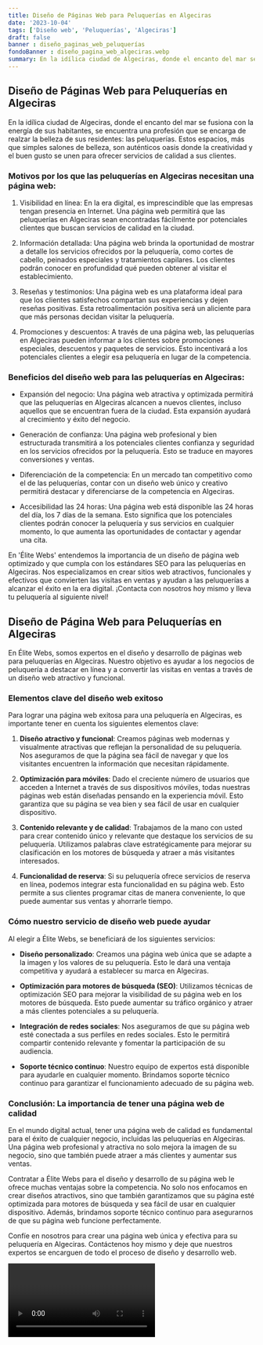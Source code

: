 ```yaml
---
title: Diseño de Páginas Web para Peluquerías en Algeciras
date: '2023-10-04'
tags: ['Diseño web', 'Peluquerías', 'Algeciras']
draft: false
banner : diseño_paginas_web_peluquerías
fondoBanner : diseño_pagina_web_algeciras.webp
summary: En la idílica ciudad de Algeciras, donde el encanto del mar se fusiona con la energía de sus habitantes, se encuentra una profesión que se encarga de realzar la belleza de sus residentes las peluquerías. Estos espacios, más que simples salones de belleza, son auténticos oasis donde la creatividad y el buen gusto se unen para ofrecer servicios de calidad a sus clientes.
---
```


## Diseño de Páginas Web para Peluquerías en Algeciras

En la idílica ciudad de Algeciras, donde el encanto del mar se fusiona con la energía de sus habitantes, se encuentra una profesión que se encarga de realzar la belleza de sus residentes: las peluquerías. Estos espacios, más que simples salones de belleza, son auténticos oasis donde la creatividad y el buen gusto se unen para ofrecer servicios de calidad a sus clientes.

### Motivos por los que las peluquerías en Algeciras necesitan una página web:

1. Visibilidad en línea: En la era digital, es imprescindible que las empresas tengan presencia en Internet. Una página web permitirá que las peluquerías en Algeciras sean encontradas fácilmente por potenciales clientes que buscan servicios de calidad en la ciudad.

2. Información detallada: Una página web brinda la oportunidad de mostrar a detalle los servicios ofrecidos por la peluquería, como cortes de cabello, peinados especiales y tratamientos capilares. Los clientes podrán conocer en profundidad qué pueden obtener al visitar el establecimiento.

3. Reseñas y testimonios: Una página web es una plataforma ideal para que los clientes satisfechos compartan sus experiencias y dejen reseñas positivas. Esta retroalimentación positiva será un aliciente para que más personas decidan visitar la peluquería.

4. Promociones y descuentos: A través de una página web, las peluquerías en Algeciras pueden informar a los clientes sobre promociones especiales, descuentos y paquetes de servicios. Esto incentivará a los potenciales clientes a elegir esa peluquería en lugar de la competencia.

### Beneficios del diseño web para las peluquerías en Algeciras:

- Expansión del negocio: Una página web atractiva y optimizada permitirá que las peluquerías en Algeciras alcancen a nuevos clientes, incluso aquellos que se encuentran fuera de la ciudad. Esta expansión ayudará al crecimiento y éxito del negocio.

- Generación de confianza: Una página web profesional y bien estructurada transmitirá a los potenciales clientes confianza y seguridad en los servicios ofrecidos por la peluquería. Esto se traduce en mayores conversiones y ventas.

- Diferenciación de la competencia: En un mercado tan competitivo como el de las peluquerías, contar con un diseño web único y creativo permitirá destacar y diferenciarse de la competencia en Algeciras. 

- Accesibilidad las 24 horas: Una página web está disponible las 24 horas del día, los 7 días de la semana. Esto significa que los potenciales clientes podrán conocer la peluquería y sus servicios en cualquier momento, lo que aumenta las oportunidades de contactar y agendar una cita.

En 'Élite Webs' entendemos la importancia de un diseño de página web optimizado y que cumpla con los estándares SEO para las peluquerías en Algeciras. Nos especializamos en crear sitios web atractivos, funcionales y efectivos que convierten las visitas en ventas y ayudan a las peluquerías a alcanzar el éxito en la era digital. ¡Contacta con nosotros hoy mismo y lleva tu peluquería al siguiente nivel!

<GifSeo />

<Cta />

## Diseño de Página Web para Peluquerías en Algeciras

En Élite Webs, somos expertos en el diseño y desarrollo de páginas web para peluquerías en Algeciras. Nuestro objetivo es ayudar a los negocios de peluquería a destacar en línea y a convertir las visitas en ventas a través de un diseño web atractivo y funcional. 

### Elementos clave del diseño web exitoso

Para lograr una página web exitosa para una peluquería en Algeciras, es importante tener en cuenta los siguientes elementos clave:

1. **Diseño atractivo y funcional**: Creamos páginas web modernas y visualmente atractivas que reflejan la personalidad de su peluquería. Nos aseguramos de que la página sea fácil de navegar y que los visitantes encuentren la información que necesitan rápidamente.

2. **Optimización para móviles**: Dado el creciente número de usuarios que acceden a Internet a través de sus dispositivos móviles, todas nuestras páginas web están diseñadas pensando en la experiencia móvil. Esto garantiza que su página se vea bien y sea fácil de usar en cualquier dispositivo.

3. **Contenido relevante y de calidad**: Trabajamos de la mano con usted para crear contenido único y relevante que destaque los servicios de su peluquería. Utilizamos palabras clave estratégicamente para mejorar su clasificación en los motores de búsqueda y atraer a más visitantes interesados.

4. **Funcionalidad de reserva**: Si su peluquería ofrece servicios de reserva en línea, podemos integrar esta funcionalidad en su página web. Esto permite a sus clientes programar citas de manera conveniente, lo que puede aumentar sus ventas y ahorrarle tiempo.

### Cómo nuestro servicio de diseño web puede ayudar

Al elegir a Élite Webs, se beneficiará de los siguientes servicios:

- **Diseño personalizado**: Creamos una página web única que se adapte a la imagen y los valores de su peluquería. Esto le dará una ventaja competitiva y ayudará a establecer su marca en Algeciras.

- **Optimización para motores de búsqueda (SEO)**: Utilizamos técnicas de optimización SEO para mejorar la visibilidad de su página web en los motores de búsqueda. Esto puede aumentar su tráfico orgánico y atraer a más clientes potenciales a su peluquería.

- **Integración de redes sociales**: Nos aseguramos de que su página web esté conectada a sus perfiles en redes sociales. Esto le permitirá compartir contenido relevante y fomentar la participación de su audiencia.

- **Soporte técnico continuo**: Nuestro equipo de expertos está disponible para ayudarle en cualquier momento. Brindamos soporte técnico continuo para garantizar el funcionamiento adecuado de su página web.

### Conclusión: La importancia de tener una página web de calidad

En el mundo digital actual, tener una página web de calidad es fundamental para el éxito de cualquier negocio, incluidas las peluquerías en Algeciras. Una página web profesional y atractiva no solo mejora la imagen de su negocio, sino que también puede atraer a más clientes y aumentar sus ventas.

Contratar a Élite Webs para el diseño y desarrollo de su página web le ofrece muchas ventajas sobre la competencia. No solo nos enfocamos en crear diseños atractivos, sino que también garantizamos que su página esté optimizada para motores de búsqueda y sea fácil de usar en cualquier dispositivo. Además, brindamos soporte técnico continuo para asegurarnos de que su página web funcione perfectamente.

Confíe en nosotros para crear una página web única y efectiva para su peluquería en Algeciras. Contáctenos hoy mismo y deje que nuestros expertos se encarguen de todo el proceso de diseño y desarrollo web.

<Video />

<CtaBot job='Peluquerías' city='Algeciras'/>

<Gmaps query='Algeciras+españa+maps' />